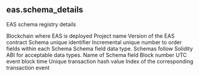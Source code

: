 ## eas.schema_details 
EAS schema registry details

<ParamField path="blockchain">
Blockchain where EAS is deployed
</ParamField>
<ParamField path="project">
Project name
</ParamField>
<ParamField path="version">
Version of the EAS contract
</ParamField>
<ParamField path="schema_uid">
Schema unique identifier
</ParamField>
<ParamField path="ordinality">
Incremental unique number to order fields within each Schema
</ParamField>
<ParamField path="data_type">
Schema field data type. Schemas follow Solidity ABI for acceptable data types.
</ParamField>
<ParamField path="field_name">
Name of Schema field
</ParamField>
<ParamField path="block_number">
Block number
</ParamField>
<ParamField path="block_time">
UTC event block time
</ParamField>
<ParamField path="tx_hash">
Unique transaction hash value
</ParamField>
<ParamField path="evt_index">
Index of the corresponding transaction event
</ParamField>

